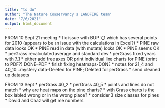 ```yaml
---
title: "to do"
author: "The Nature Conservancy's LANDFIRE team"
date: "7/6/2021"
output: html_document
---
```


FROM 10 Sept 21 meeting
* fix issue with BUP 7_1 which has several points for 2010 (appears to be an issue with the calculations in Excel?)
    * PINE raw data looks OK
    * PINE read in data (with mutate) looks OK
    * PINE seems OK
    * perGrass recalculated average and standard dev
    * perGrass fixed years with 7_1
* either add free axes OR print individual line charts for PINE (print to PDF?) DONE--PDF
* finish fixing heatmaps-DONE
* notes for 21_4 and 40_10...mystery data-Deleted for PINE;  Deleted for perGrass
* send cleaned up datasets

FROM 13 Sept
* perGrass 40_2
* perGrass 40_5
* points and lines do not match
* why are heat maps on the pine charts?
* with Grass charts is the box labled wrong or in the wrong place?
* consider 3 size classes for pines
    * David and Chaz will get me numbers
